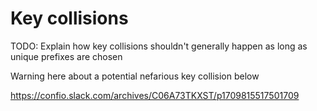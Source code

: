 
# Key collisions

TODO: Explain how key collisions shouldn't generally happen as long as unique
prefixes are chosen

<Callout type="warning">
  Warning here about a potential nefarious key collision below
</Callout>

https://confio.slack.com/archives/C06A73TKXST/p1709815517501709
